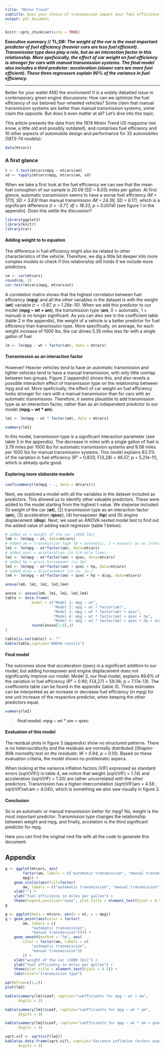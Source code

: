 ```yaml
---
title: "Motor Trend"
subtitle: Does your choice of transmission impact your fuel efficiency?
output: pdf_document
---
```


```r
knitr::opts_chunk$set(echo = TRUE)
```

**Executive summary // TL;DR: *The weight of the car is the most important predictor of fuel efficiency (heavier cars are less fuel efficient). Transmission type does play a role, but as an interaction factor in this relationship. More speficically, the effect of car weight on fuel efficiency is stronger for cars with manual transmission systems. The final model also includes a third predictor: acceleration (slower cars are more fuel efficient). These three regressors explain 90% of the variance in fuel efficiency.* **

---

Better for your wallet AND the enviroment! It is a widely debatted issue in contemporary green engine discussions: How can we optimize the fuel efficiency of our beloved four-wheeled vehicles? Some claim that manual transmission systems are better than manual transmission systems, some claim the opposite. But does it even matter at all? Let's dive into this topic.

This article presents the data from the 1974 Motor Trend US magazine (we know, a little old and possibly outdated), and comprises fuel efficiency and 10 other aspects of automobile design and performance for 32 automobiles (1973–74 models). 

```r
data(mtcars)
```

### A first glance

```r
t <- t.test(mtcars$mpg ~ mtcars$am)
sd <- tapply(mtcars$mpg, mtcars$am, sd)
```

When we take a first look at the fuel efficiency we can see that the mean fuel consuption of our sample is 20.09 (SD = 6.03) miles per gallon. At first glance, automatic transmission seems to have a worse fuel efficiency *(M = 17.15, SD = 3.83)* than manual transmission *(M = 24.39, SD = 6.17)*, which is a significant difference *(t = -3.77, df = 18.33, p = 0.0014)* (see figure 1 in the appendix). Does this settle the discussion?

```r
library(ggplot2)
library(knitr)
library(car)
```

#### Adding weight to to equation

The difference in fuel efficiency might also be related to other characteristics of the vehicle. Therefore, we dig a little bit deeper into more complex models to check if this relationship still holds if we include more predictors.

```r
cm <- cor(mtcars)
round(cm, 2)
cor.test(mtcars$mpg, mtcars$wt)
```

A correlation matrix shows that the highest correlaton between fuel efficiency (**mpg**) and all the other variables in the dataset is with the weight (**wt**) variable *(r = -0.87, p = 1.29e-10)*. When we add this predictor to our model (**mpg ~ wt + am**), the transmission type (**am**, 0 = automatic, 1 = manual) is no longer significant. As you can also see in the coefficient table (table 2 in the appendix), the weight of a vehicle is a better predictor for fuel efficiency than transmission type. More specifically, on average, for each weight increase of 1000 lbs, the car drives 5.35 miles less far with a single gallon of fuel.

```r
lm <- lm(mpg ~ wt + factor(am), data = mtcars)
```

#### Transmission as an interaction factor

However! Heavier vehicles tend to have an automatic transmission and lighter vehicles tend to have a manual transmission, with only little overlap between two groups. Figure 2 (appendix) shows this, and also reveils a possible interaction effect of transmission type on the relationship between mpg and wt. More speficically, the effect of car weight on fuel efficiency looks stronger for cars with a manual transmission than for cars with an automatic transmission. Therefore, it seems plausible to add transmission type as an interaction factor, rather than as an independent predictor to our model (**mpg ~ wt * am**). 

```r
lm1 <- lm(mpg ~ wt * factor(am), data = mtcars)
```

```r
summary(lm1)
```

In this model, transmission type is a significant interaction parameter (see table 3 in the appendix). The decrease in miles with a single gallon of fuel is 3.79 miles per 1000 lbs for automatic transmission systems and 9.08 miles per 1000 lbs for manual transmission systems. This model explains 83.3% of the variation in fuel efficiency (R² = 0.833; F(3,28) = 46.57; p = 5.21e-11), which is already quite good.

#### Exploring more elaborate models

```r
coef(summary(lm(mpg ~ ., data = mtcars)))
```

Next, we explored a model with all the variables in the dataset included as predictors. This allowed us to identify other valuable predictors. These were added to the model starting from the highest t-value. We stepwise included: (1) weight of the car (**wt**), (2) transmission type as an interaction factor (**am**), (3) acceleration (**qsec**), (4) horsepower (**hp**) and (5) engine displacement (**disp**). Next, we used an ANOVA nested model test to find out the added value of adding each regressor (table 1 below).

```r
# added wt = weight of the car (1000 lbs)
lm0 <- lm(mpg ~ wt, data=mtcars)
# added am = transmission type (0 = automatic, 1 = manual) as an interaction
lm1 <- lm(mpg ~ wt*factor(am), data=mtcars)
# added qsec = acceleration (in 1/4 mile time)
lm2 <- lm(mpg ~ wt*factor(am) + qsec, data=mtcars)
# added hp = gross horsepower (in hp)
lm3 <- lm(mpg ~ wt*factor(am) + qsec + hp, data=mtcars)
# added disp = displacement (in cu. in.)
lm4 <- lm(mpg ~ wt*factor(am) + qsec + hp + disp, data=mtcars)
```


```r
anova(lm0, lm1, lm2, lm3,lm4)
```

```r
anova <- anova(lm0, lm1, lm2, lm3,lm4)
table <- data.frame(
            model = c("Model 1: mpg ~ wt",
                      "Model 2: mpg ~ wt * factor(am)",
                      "Model 3: mpg ~ wt * factor(am) + qsec",
                      "Model 4: mpg ~ wt * factor(am) + qsec + hp",
                      "Model 5: mpg ~ wt * factor(am) + qsec + hp + disp"),
            round(anova[1:6],3)
)

table[is.na(table)] <- ""
kable(table,caption="ANOVA results")
```

#### Final model

The outcomes show that acceleration (qsec) is a significant addition to our model, but adding horsepower and engine displacement does not significantly improve our model. Model 3, our final model, explains 89.6% of the variation in fuel efficiency (R² = 0.90; F(4,27) = 58.06; p = 7.17e-13). The coefficients table can be found in the appendix (table 3). These estimates can be interpreted as an increase or decrease fuel efficiency (in mpg) for one unit increase of the respective predictor, when keeping the other predictors equal.

```r
summary(lm2)
```

> **final model: mpg ~ wt * am + qsec**

#### Evaluation of this model
The residual plots in figure 3 (appendix) show no structured patterns. There is no heteroscidiscity and the residuals are normally distributed (*Shapiro-Wilk normality test on the residuals: W = 0.94; p = 0.10*). Based on these evaluation criteria, the model shows no problematic aspecs.

When looking at the variance inflation factors (VIF) expressed as standard errors (sqrt(VIF)) in table 4, we notice that weight (sqrt(VIF) = 1.74) and acceleration (sqrt(VIF) = 1.20) are rather uncorrelated with the other predictors. Transmission has a higher intercorrelation (sqrt(VIF)am = 4.58 ; sqrt(VIF)wt:am = 4.04)), which is something we also saw visually in figure 2.

#### Conclusion
So is an automatic or manual transmission better for mpg? No, weight is the most important predictor. Transmission type changes the relationship between weight and mpg, and finally, accelation is the third significant predictor for mpg.

Here you can find the original rmd file with all the code to generate this document.

## Appendix
\begin{center}
Figure 1. Manual transmission cars seem to have a better fuel efficiency
\end{center}
```r
g <- ggplot(mtcars, aes(
        factor(am, labels = c("automatic transmission", "manual transmission")),
        mpg)) +
    geom_violin(aes(fill=factor(
        am, labels = c("automatic transmission", "manual transmission")))) +
    xlab("") +
    ylab("fuel efficiency in miles per gallon") + 
    theme(legend.position="none", plot.title = element_text(hjust = 0.5))
g
```
\begin{center}
Figure 2. Possible interaction effect of transmission type
\end{center}
```r
g <- ggplot(data = mtcars, aes(x = wt, y = mpg))
g + geom_point(aes(color = factor(
        am, labels = c(
            "automatic transmission", 
            "manual transmission")))) +
    geom_smooth(method = "lm", aes(
        color = factor(am, labels = c(
            "automatic transmission", 
            "manual transmission"))
        )) +
    xlab("weight of the car (1000 lbs)") +
    ylab("fuel efficiency in miles per gallon") + 
    theme(plot.title = element_text(hjust = 0.5)) +
    labs(color="transmission type") 
```
\newpage
\begin{center}
Figure 3. Residual plots for the final model (mpg ~ wt * am + qsec)
\end{center}
```r
par(mfrow=c(2,2))
plot(lm2)
```

\newpage

```r
kable(summary(lm)$coef, caption="coefficients for mpg ~ wt + am",
      digits = 3)
```

```r
kable(summary(lm1)$coef, caption="coefficients for mpg ~ wt * am", 
      digits = 3)
```

```r
kable(summary(lm2)$coef, caption="coefficients for mpg ~ wt * am + qsec", 
      digits = 3)
```

```r
sqrt.vif <- sqrt(vif(lm2))
kable(as.data.frame(sqrt.vif), caption="Variance inflation factors expressed as standard errors", 
      digits = 3)
```
